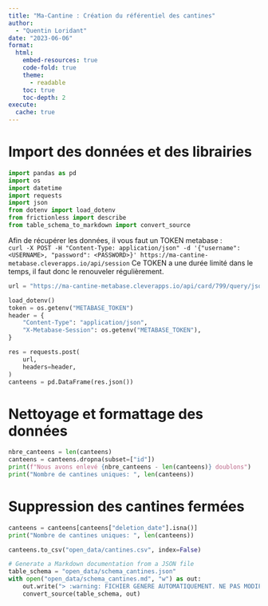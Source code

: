 ```yaml
---
title: "Ma-Cantine : Création du référentiel des cantines"
author:
  - "Quentin Loridant"
date: "2023-06-06"
format:
  html:
    embed-resources: true
    code-fold: true
    theme:
      - readable
    toc: true
    toc-depth: 2
execute:
  cache: true
---
```



# Import des données et des librairies
```python
import pandas as pd
import os
import datetime
import requests
import json
from dotenv import load_dotenv
from frictionless import describe
from table_schema_to_markdown import convert_source

```

Afin de récupérer les données, il vous faut un TOKEN metabase :  
`curl -X POST -H "Content-Type: application/json" -d '{"username": <USERNAME>, "password": <PASSWORD>}' https://ma-cantine-metabase.cleverapps.io/api/session`
Ce TOKEN a une durée limité dans le temps, il faut donc le renouveler régulièrement.

```python
url = "https://ma-cantine-metabase.cleverapps.io/api/card/799/query/json"

load_dotenv()
token = os.getenv("METABASE_TOKEN")
header = {
    "Content-Type": "application/json",
    "X-Metabase-Session": os.getenv("METABASE_TOKEN"),
}

res = requests.post(
    url,
    headers=header,
)
canteens = pd.DataFrame(res.json())

```


# Nettoyage et formattage des données
```python
nbre_canteens = len(canteens)
canteens = canteens.dropna(subset=["id"])
print(f"Nous avons enlevé {nbre_canteens - len(canteens)} doublons")
print("Nombre de cantines uniques: ", len(canteens))
```

# Suppression des cantines fermées
```python
canteens = canteens[canteens["deletion_date"].isna()]
print("Nombre de cantines uniques: ", len(canteens))

```

```python

canteens.to_csv("open_data/cantines.csv", index=False)
```


```python

# Generate a Markdown documentation from a JSON file
table_schema = "open_data/schema_cantines.json"
with open("open_data/schema_cantines.md", "w") as out:
    out.write("> :warning: FICHIER GENERE AUTOMATIQUEMENT. NE PAS MODIFIER. POUR TOUTE MODIFICATION, EDITEZ LE FICHIER schema_cantines.json /////\n\n")
    convert_source(table_schema, out)
```